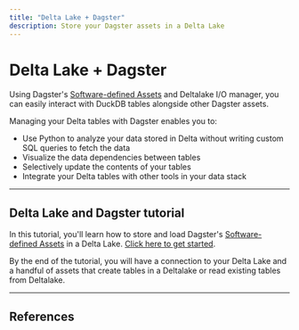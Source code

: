 ```yaml
---
title: "Delta Lake + Dagster"
description: Store your Dagster assets in a Delta Lake
---
```


# Delta Lake + Dagster

Using Dagster's [Software-defined Assets](/concepts/assets/software-defined-assets) and Deltalake I/O manager, you can easily interact with DuckDB tables alongside other Dagster assets.

Managing your Delta tables with Dagster enables you to:

- Use Python to analyze your data stored in Delta without writing custom SQL queries to fetch the data
- Visualize the data dependencies between tables
- Selectively update the contents of your tables
- Integrate your Delta tables with other tools in your data stack

---

## Delta Lake and Dagster tutorial

In this tutorial, you'll learn how to store and load Dagster's [Software-defined Assets](/concepts/assets/software-defined-assets) in a Delta Lake. [Click here to get started](/integrations/deltalake/using-deltalake-with-dagster).

By the end of the tutorial, you will have a connection to your Delta Lake and a handful of assets that create tables in a Deltalake or read existing tables from Deltalake.

---

## References

<ArticleList>
  <ArticleListItem
    title="Additional Delta Lake features"
    href="/integrations/deltalake/reference"
  ></ArticleListItem>
  <ArticleListItem
    title="Deltalake API reference"
    href="/\_apidocs/libraries/dagster-deltalake"
  ></ArticleListItem>
</ArticleList>

